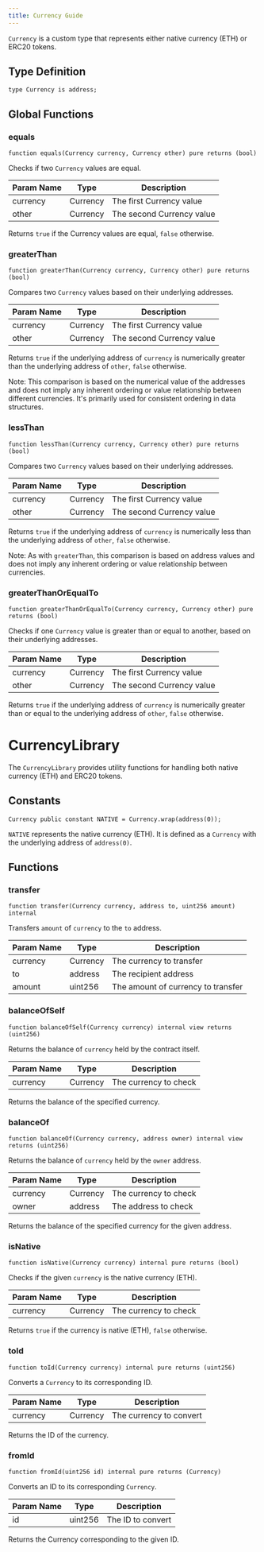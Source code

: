 ```yaml
---
title: Currency Guide
---
```


`Currency` is a custom type that represents either native currency (ETH) or ERC20 tokens.

## Type Definition

```solidity
type Currency is address;
```

## Global Functions

### equals

```solidity
function equals(Currency currency, Currency other) pure returns (bool)
```

Checks if two `Currency` values are equal.

| Param Name | Type     | Description                |
|------------|----------|----------------------------|
| currency   | Currency | The first Currency value   |
| other      | Currency | The second Currency value  |

Returns `true` if the Currency values are equal, `false` otherwise.

### greaterThan

```solidity
function greaterThan(Currency currency, Currency other) pure returns (bool)
```

Compares two `Currency` values based on their underlying addresses.

| Param Name | Type     | Description                |
|------------|----------|----------------------------|
| currency   | Currency | The first Currency value   |
| other      | Currency | The second Currency value  |

Returns `true` if the underlying address of `currency` is numerically greater than the underlying address of `other`, `false` otherwise.

Note: This comparison is based on the numerical value of the addresses and does not imply any inherent ordering or value relationship between different currencies. It's primarily used for consistent ordering in data structures.

### lessThan

```solidity
function lessThan(Currency currency, Currency other) pure returns (bool)
```

Compares two `Currency` values based on their underlying addresses.

| Param Name | Type     | Description                |
|------------|----------|----------------------------|
| currency   | Currency | The first Currency value   |
| other      | Currency | The second Currency value  |

Returns `true` if the underlying address of `currency` is numerically less than the underlying address of `other`, `false` otherwise.

Note: As with `greaterThan`, this comparison is based on address values and does not imply any inherent ordering or value relationship between currencies.

### greaterThanOrEqualTo

```solidity
function greaterThanOrEqualTo(Currency currency, Currency other) pure returns (bool)
```

Checks if one `Currency` value is greater than or equal to another, based on their underlying addresses.

| Param Name | Type     | Description                |
|------------|----------|----------------------------|
| currency   | Currency | The first Currency value   |
| other      | Currency | The second Currency value  |

Returns `true` if the underlying address of `currency` is numerically greater than or equal to the underlying address of `other`, `false` otherwise.

# CurrencyLibrary

The `CurrencyLibrary` provides utility functions for handling both native currency (ETH) and ERC20 tokens.

## Constants

```solidity
Currency public constant NATIVE = Currency.wrap(address(0));
```

`NATIVE` represents the native currency (ETH). It is defined as a `Currency` with the underlying address of `address(0)`.

## Functions

### transfer

```solidity
function transfer(Currency currency, address to, uint256 amount) internal
```

Transfers `amount` of `currency` to the `to` address.

| Param Name | Type     | Description                           |
|------------|----------|---------------------------------------|
| currency   | Currency | The currency to transfer              |
| to         | address  | The recipient address                 |
| amount     | uint256  | The amount of currency to transfer    |

### balanceOfSelf

```solidity
function balanceOfSelf(Currency currency) internal view returns (uint256)
```

Returns the balance of `currency` held by the contract itself.

| Param Name | Type     | Description                |
|------------|----------|----------------------------|
| currency   | Currency | The currency to check      |

Returns the balance of the specified currency.

### balanceOf

```solidity
function balanceOf(Currency currency, address owner) internal view returns (uint256)
```

Returns the balance of `currency` held by the `owner` address.

| Param Name | Type     | Description                |
|------------|----------|----------------------------|
| currency   | Currency | The currency to check      |
| owner      | address  | The address to check       |

Returns the balance of the specified currency for the given address.

### isNative

```solidity
function isNative(Currency currency) internal pure returns (bool)
```

Checks if the given `currency` is the native currency (ETH).

| Param Name | Type     | Description                |
|------------|----------|----------------------------|
| currency   | Currency | The currency to check      |

Returns `true` if the currency is native (ETH), `false` otherwise.

### toId

```solidity
function toId(Currency currency) internal pure returns (uint256)
```

Converts a `Currency` to its corresponding ID.

| Param Name | Type     | Description                |
|------------|----------|----------------------------|
| currency   | Currency | The currency to convert    |

Returns the ID of the currency.

### fromId

```solidity
function fromId(uint256 id) internal pure returns (Currency)
```

Converts an ID to its corresponding `Currency`.

| Param Name | Type     | Description                |
|------------|----------|----------------------------|
| id         | uint256  | The ID to convert          |

Returns the Currency corresponding to the given ID.